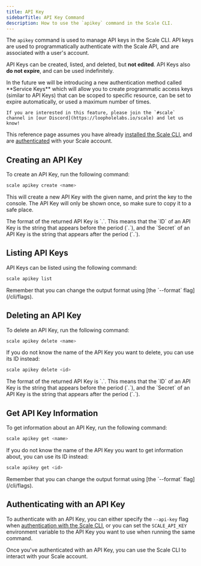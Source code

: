 ```yaml
---
title: API Key
sidebarTitle: API Key Command
description: How to use the `apikey` command in the Scale CLI.
---
```


The `apikey` command is used to manage API keys in the Scale CLI.
API keys are used to programmatically authenticate with the Scale API, and are associated with a user's account.

API Keys can be created, listed, and deleted, but **not edited**. API Keys also **do not expire**, and can be used indefinitely.

<Info>
    In the future we will be introducing a new authentication method called **Service Keys** which will allow you to
    create programmatic access keys (similar to API Keys) that can be scoped to specific resource, can be set to expire automatically,
    or used a maximum number of times.

    If you are interested in this feature, please join the `#scale` channel in [our Discord](https://loopholelabs.io/scale) and let us know!
</Info>

This reference page assumes you have already [installed the Scale CLI](/cli/installation),
and are [authenticated](/cli/auth) with your Scale account.

## Creating an API Key

To create an API Key, run the following command:

```bash
scale apikey create <name>
```

This will create a new API Key with the given name, and print the key to the console. The API Key will only be shown once,
so make sure to copy it to a safe place.

<Note>
    The format of the returned API Key is `<ID>.<Secret>`. This means that the `ID` of an API Key is the string that appears
    before the period (`.`), and the `Secret` of an API Key is the string that appears after the period (`.`).
</Note>

## Listing API Keys

API Keys can be listed using the following command:

```bash
scale apikey list
```

<Tip>
    Remember that you can change the output format using [the `--format` flag](/cli/flags).
</Tip>

## Deleting an API Key

To delete an API Key, run the following command:

```bash
scale apikey delete <name>
```

If you do not know the name of the API Key you want to delete, you can use its ID instead:

```bash
scale apikey delete <id>
```

<Note>
    The format of the returned API Key is `<ID>.<Secret>`. This means that the `ID` of an API Key is the string that appears
    before the period (`.`), and the `Secret` of an API Key is the string that appears after the period (`.`).
</Note>

## Get API Key Information

To get information about an API Key, run the following command:

```bash
scale apikey get <name>
```

If you do not know the name of the API Key you want to get information about, you can use its ID instead:

```bash
scale apikey get <id>
```

<Tip>
    Remember that you can change the output format using [the `--format` flag](/cli/flags).
</Tip>

## Authenticating with an API Key

To authenticate with an API Key, you can either specify the `--api-key` flag when [authentication with the Scale CLI](/cli/auth),
or you can set the `SCALE_API_KEY` environment variable to the API Key you want to use when running the same command.

Once you've authenticated with an API Key, you can use the Scale CLI to interact with your Scale account.
